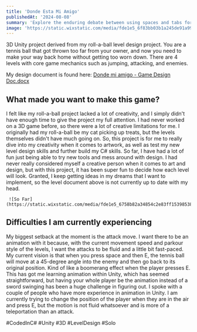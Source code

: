 ```yaml
---
title: 'Donde Esta Mi Amigo'
publishedAt: '2024-08-08'
summary: 'Explore the enduring debate between using spaces and tabs for code indentation, and why this choice matters more than you might think.'
image: 'https://static.wixstatic.com/media/fde1e5_6f83bb03b1a245de91a99deba604bcbc~mv2.gif'
---
```


3D Unity project derived from my roll-a-ball level design project. You are a tennis ball that got thrown too far from your owner, 
and now you need to make your way back home without getting too worn down. There are 4 levels with core game mechanics such as jumping, attacking, and enemies.

My design document is found here: [Donde mi amigo - Game Design Doc.docx](https://chapman0-my.sharepoint.com/:w:/g/personal/hillebrecht_chapman_edu/EekVNQMHUvZBud7t5KLoo_gBLZ2zAPk5ghSHUZOpUfsk4Q?rtime=ALPR7d6o3Eg)

## What made you want to make this game?
I felt like my roll-a-ball project lacked a lot of creativity, and I simply didn't have enough time to give the project my full attention. 
I had never worked on a 3D game before, so there were a lot of creative limitations for me. I originally had my roll-a-ball be my cat picking up treats,
but the levels themselves didn't have much going on. So, this project is for me to really dive into my creativity when it comes to artwork, as well as test
my new level design skills and further build my C# skills. So far, I have had a lot of fun just being able to try new tools and mess around with design. 
I had never really considered myself a creative person when it comes to art and design, but with this project, it has been super fun to decide how each 
level will look. Granted, I keep getting ideas in my dreams that I want to implement, so the level document above is not currently up to date with my head.

     ![So Far](https://static.wixstatic.com/media/fde1e5_6758b82a34854c2e83ff15398538fde1~mv2.jpg/v1/fill/w_537,h_245,al_c,q_80,usm_0.66_1.00_0.01,enc_auto/perro%20con%20pelota.jpg)

## Difficulties I am currently experiencing
My biggest setback at the moment is the attack move. I want there to be an animation with it because, with the current movement speed and 
parkour style of the levels, I want the attacks to be fluid and a little bit fast-paced. My current vision is that when you press space and then E, 
the tennis ball will move at a 45-degree angle into the enemy and then go back to its original position. Kind of like a boomerang effect when the player presses E.
This has got me learning animation within Unity, which has seemed straightforward, but having your whole player be the animation instead of a sword swinging has been 
a huge challenge in figuring out. I spoke with a couple of people who have more experience in animation in Unity. I am currently trying to change the position 
of the player when they are in the air and press E, but the motion is not fluid whatsoever and is more of a teleportation than an attack. 

#CodedInC# #Unity #3D #LevelDesign #Solo 